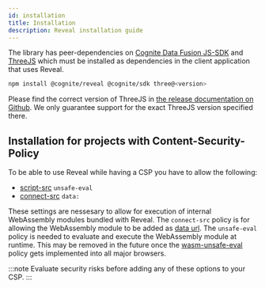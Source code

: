 ```yaml
---
id: installation
title: Installation
description: Reveal installation guide
---
```


The library has peer-dependencies on [Cognite Data Fusion JS-SDK](https://www.npmjs.com/package/@cognite/sdk)
and [ThreeJS](https://www.npmjs.com/package/three) which must be installed as dependencies in the client application that uses Reveal.

```bash npm2yarn
npm install @cognite/reveal @cognite/sdk three@<version>
```

Please find the correct version of ThreeJS in [the release documentation on Github](https://github.com/cognitedata/reveal/releases/). We only guarantee support for the exact ThreeJS version specified there.

## Installation for projects with Content-Security-Policy

To be able to use Reveal while having a CSP you have to allow the following:
* [script-src](https://developer.mozilla.org/en-US/docs/Web/HTTP/Headers/Content-Security-Policy/script-src) `unsafe-eval`
* [connect-src](https://developer.mozilla.org/en-US/docs/Web/HTTP/Headers/Content-Security-Policy/connect-src) `data:`

These settings are nessesary to allow for execution of internal WebAssembly modules bundled with Reveal.
The `connect-src` policy is for allowing the WebAssembly module to be added as [data url](https://developer.mozilla.org/en-US/docs/Web/HTTP/Basics_of_HTTP/Data_URLs).
The `unsafe-eval` policy is needed to evaluate and execute the WebAssembly module at runtime.
This may be removed in the future once the [wasm-unsafe-eval](https://github.com/WebAssembly/content-security-policy/blob/master/proposals/CSP.md) policy gets implemented into all major browsers.

:::note
Evaluate security risks before adding any of these options to your CSP.
:::